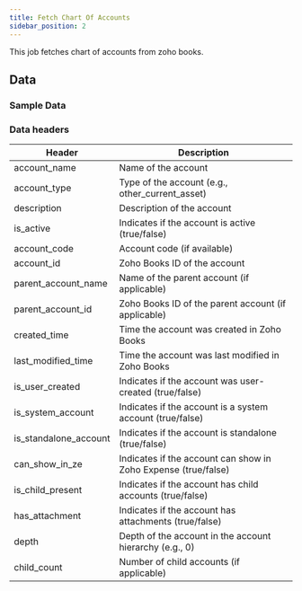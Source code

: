 ```yaml
---
title: Fetch Chart Of Accounts
sidebar_position: 2
---
```


This job fetches chart of accounts from zoho books. 

<AddJob
  template="gsheet_zoho_books_db_get_chart_of_accounts"
/>

## Data

### Sample Data

<Gsheet
  src="https://docs.google.com/spreadsheets/d/1-gX-uq5YrTW-6gQJYM-mNXitEOfJLTiQCvPtV8CR1Yc/edit#gid=1499824955"
/>

### Data headers

| Header | Description |
|----|----|
| account_name | Name of the account |
| account_type | Type of the account (e.g., other_current_asset) |
| description | Description of the account |
| is_active | Indicates if the account is active (true/false) |
| account_code | Account code (if available) |
| account_id | Zoho Books ID of the account |
| parent_account_name | Name of the parent account (if applicable) |
| parent_account_id | Zoho Books ID of the parent account (if applicable) |
| created_time | Time the account was created in Zoho Books |
| last_modified_time | Time the account was last modified in Zoho Books |
| is_user_created | Indicates if the account was user-created (true/false) |
| is_system_account | Indicates if the account is a system account (true/false) |
| is_standalone_account | Indicates if the account is standalone (true/false) |
| can_show_in_ze | Indicates if the account can show in Zoho Expense (true/false) |
| is_child_present | Indicates if the account has child accounts (true/false) |
| has_attachment | Indicates if the account has attachments (true/false) |
| depth | Depth of the account in the account hierarchy (e.g., 0) |
| child_count | Number of child accounts (if applicable) |

<!---
### Filteration options

This job can restrict the data that is visible in spreadsheets. Use the following parameters to restrict the data.

| Parameter | Options |
|----|----|
| start_date | Select bills with billing date on or after `start_date`. Format - `YYYY-MM-DD` |
| end_date | Select bills with billing date on or before `end_date`. Format - `YYYY-MM-DD` |
| contact_id | Select bills related to a particular contact (either customer or vendor). Contact id is the id of the customer or vendor from zoho books.  |
-->

<!---
## Others

### Similar jobs

Similar sort of data can be achieved by using get accounting transaction job and filtering it by invoice type. 

### Reports that use this job

Here are some of the report templates that use this job: 
-->